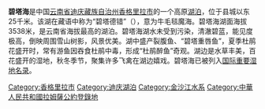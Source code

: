 '''碧塔海'''是中国[[云南省|云南省]][[迪庆藏族自治州|迪庆藏族自治州]][[香格里拉市|香格里拉市]]的一个高原[[湖泊|湖泊]]，位于县城以东25千米。该湖在藏语中称为“碧塔德错”（{{bo|z=བས་སཐའ་མཆོ།|w=bas mthav mtsho}}），意为牛毛毯魔海。碧塔海湖面海拔3538米，是云南省海拔最高的湖泊。碧塔海湖水未受到污染，清澈碧蓝，能见度极高，倒映周围雪山树影，风景优美。湖中盛产裂腹鱼、“碧塔重唇鱼”，夏季杜鹃花盛开时，常有游鱼因吞食杜鹃中毒，形成“杜鹃醉鱼”奇观。湖边是水草丰美，百花盛开的湿地，秋冬季节，聚集许多飞禽在湖边嬉戏。碧塔海已被列入[[国际重要湿地名录|国际重要湿地名录]]。

{{云南地理|保护区}}

{{coord|27|49|36|N|99|59|16|E|display=title|scale:100000}}

[[Category:香格里拉市|Category:香格里拉市]]
[[Category:迪庆湖泊|Category:迪庆湖泊]]
[[Category:金沙江水系|Category:金沙江水系]]
[[Category:中華人民共和國拉姆薩公約登錄地|Category:中華人民共和國拉姆薩公約登錄地]]